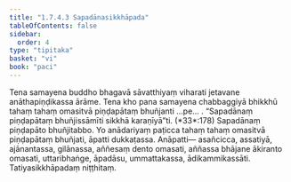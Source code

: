 ```yaml
---
title: "1.7.4.3 Sapadānasikkhāpada"
tableOfContents: false
sidebar:
  order: 4
type: "tipitaka"
basket: "vi"
book: "paci"
---
```



<DynamicBreadcrumb />

<Division number="608" book="paci" bookNo="2" page="251">

<Paragraph number="1845" book="paci">
Tena samayena buddho bhagavā sāvatthiyaṃ viharati jetavane anāthapiṇḍikassa ārāme. Tena kho pana samayena chabbaggiyā bhikkhū tahaṃ tahaṃ omasitvā piṇḍapātaṃ bhuñjanti …pe… .
</Paragraph>

<Paragraph number="1846" book="paci">
<Emphasis>“Sapadānaṃ piṇḍapātaṃ bhuñjissāmīti sikkhā karaṇīyā”</Emphasis>ti. (*33*:<Emphasis>178</Emphasis>)
</Paragraph>

<Paragraph number="1847" book="paci">
Sapadānaṃ piṇḍapāto bhuñjitabbo. Yo anādariyaṃ paṭicca tahaṃ tahaṃ omasitvā piṇḍapātaṃ bhuñjati, āpatti dukkaṭassa.
</Paragraph>

<Paragraph number="1848" book="paci">
Anāpatti— asañcicca, assatiyā, ajānantassa, gilānassa, aññesaṃ dento omasati, aññassa bhājane ākiranto omasati, uttaribhaṅge, āpadāsu, ummattakassa, ādikammikassāti.

</Paragraph>
</Division>

<Paragraph number="1849" type="center" book="paci">
Tatiyasikkhāpadaṃ niṭṭhitaṃ.
</Paragraph>